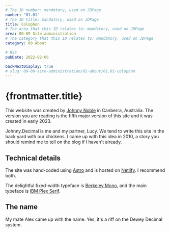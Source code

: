 ```yaml
---
# The JD number: mandatory, used on JDPage
number: "01.01"
# The JD title: mandatory, used on JDPage
title: Colophon
# The area that this ID relates to: mandatory, used on JDPage
area: 00-09 Site administration
# The category that this ID relates to: mandatory, used on JDPage
category: 00 About

# RSS
pubDate: 2022-02-06

backNextDisplay: true
# slug: 00-09-site-administration/01-about/01.01-colophon
---
```



# {frontmatter.title}

This website was created by [Johnny Noble](/00-09-site-administration/02-send-and-receive/02.01-contact-me)
in Canberra, Australia. The version you are reading is the fifth major version of
this site and it was created in early 2023.

Johnny.Decimal is me and my partner, Lucy. We tend to write this site in the back yard with our chickens. I came up with this idea in 2010, a story you should remind me to tell on the blog if I haven't already.

## Technical details

The site was hand-coded using [Astro](https://astro.build) and is hosted on [Netlify](https://netlify.com). I recommend both.

The delightful fixed-width typeface is [Berkeley Mono](https://berkeleygraphics.com/typefaces/berkeley-mono/), and the main typeface is [IBM Plex Serif](https://www.ibm.com/plex/).

## The name

My mate Alex came up with the name. Yes, it's a riff on the Dewey Decimal system.
